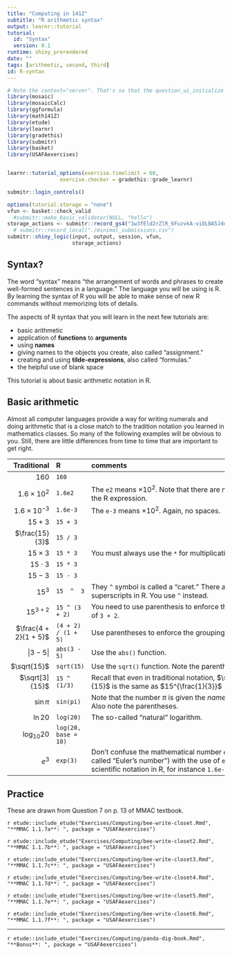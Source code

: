 ```yaml
---
title: "Computing in 141Z"
subtitle: "R arithmetic syntax"
output: learnr::tutorial
tutorial:
  id: "Syntax"
  version: 0.1
runtime: shiny_prerendered
date: ""
tags: [arithmetic, second, third]
id: R-syntax
---
```


```r
# Note the context="server". That's so that the question_ui_initialize methods from etude will be registered.
library(mosaic)
library(mosaicCalc)
library(ggformula)
library(math141Z)
library(etude)
library(learnr)
library(gradethis)
library(submitr)
library(basket)
library(USAFAexercises)


learnr::tutorial_options(exercise.timelimit = 60,
                 exercise.checker = gradethis::grade_learnr)
```

```r
submitr::login_controls()
```

```r
options(tutorial.storage = "none")
vfun <- basket::check_valid
  #submitr::make_basic_validator(NULL, "hello")
storage_actions <- submitr::record_gs4("1w3fEld2rZlR_6FuzvkA-viOLBA5JdqD3xHl-LuLX3-Y", "statprep.annie@gmail.com", vfun)
  # submitr::record_local("./minimal_submissions.csv")
submitr::shiny_logic(input, output, session, vfun,
                     storage_actions)
```

## Syntax?

The word "syntax" means "the arrangement of words and phrases to create well-formed sentences in a language."  The language you will be using is R. By learning the syntax of R you will be able to make sense of new R commands without memorizing lots of details. 

The aspects of R syntax that you will learn in the next few tutorials are:

- basic arithmetic
- application of **functions** to **arguments**
- using **names**
- giving names to the objects you create,  also called "assignment."
- creating and using **tilde-expressions**, also called "formulas."
- the helpful use of blank space

This tutorial is about basic arithmetic notation in R.

##  Basic arithmetic

Almost all computer languages provide a way for writing numerals and doing arithmetic that is a close match to the tradition notation you learned in mathematics classes. So many of the following examples will be obvious to you. Still, there are little differences from time to time that are important to get right.

Traditional          | R                   | comments
--------------------:|:--------------------|:---------
$160$                |  `160`              | 
$1.6 \times 10^2$    | `1.6e2`             | The `e2` means $\times 10^2$. Note that there are no spaces in the R expression.
$1.6 \times 10^{-3}$ | `1.6e-3`            | The `e-3` means $\times 10^2$. Again, no spaces.
$15 + 3$             | `15 + 3`            |
$\frac{15}{3}$       | `15 / 3`            |
$15 \times 3$        | `15 * 3`            | You must always use the `*` for multiplication.
$15 \cdot 3$         | `15 * 3`            |
$15 - 3$             | `15 - 3`            |
$15^3$               | `15  ^  3`          | They `^` symbol is called a "caret." There are no superscripts in R. You use `^` instead.
$15^{3 + 2}$         | `15 ^ (3 + 2)`      | You need to use parenthesis to enforce the grouping of `3 + 2`.
$\frac{4 + 2}{1 + 5}$| `(4 + 2) / (1 + 5)` | Use parentheses to enforce the grouping.
$|3 - 5|$            | `abs(3 - 5)`        | Use the `abs()` function.
$\sqrt{15}$          | `sqrt(15)`          | Use the `sqrt()` function.  Note the parentheses.
$\sqrt[3]{15}$       | `15 ^ (1/3)`        | Recall that even in traditional notation, $\sqrt[3]{15}$  is  the same as $15^{\frac{1}{3}}$
$\sin \pi$           | `sin(pi)`           | Note that the number $\pi$ is given the *name* `pi` in R. Also note the parentheses. 
$\ln 20$             | `log(20)`           | The so-called "natural" logarithm.
$\log_{10}20$        | `log(20, base = 10)`
$e^{3}$              | `exp(3)`            | Don't confuse the mathematical number $e$ (which is called "Euler's number") with the use of `e` in scientific notation in R, for instance `1.6e-3`.

## Practice 

These are drawn from Question 7 on p. 13 of MMAC textbook.

`r etude::include_etude("Exercises/Computing/bee-write-closet.Rmd", "**MMAC 1.1.7a**: ", package = "USAFAexercises")`

`r etude::include_etude("Exercises/Computing/bee-write-closet2.Rmd", "**MMAC 1.1.7b**: ", package = "USAFAexercises")`

`r etude::include_etude("Exercises/Computing/bee-write-closet3.Rmd", "**MMAC 1.1.7c**: ", package = "USAFAexercises")`

`r etude::include_etude("Exercises/Computing/bee-write-closet4.Rmd", "**MMAC 1.1.7d**: ", package = "USAFAexercises")`

`r etude::include_etude("Exercises/Computing/bee-write-closet5.Rmd", "**MMAC 1.1.7e**: ", package = "USAFAexercises")`

`r etude::include_etude("Exercises/Computing/bee-write-closet6.Rmd", "**MMAC 1.1.7f**: ", package = "USAFAexercises")`

-----

`r etude::include_etude("Exercises/Computing/panda-dig-book.Rmd", "**Bonus**: ", package = "USAFAexercises")`




